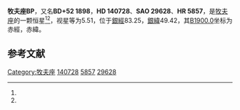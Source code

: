 {{Starbox begin
| name = 牧夫座BP
}}
{{Starbox observe
| epoch = [[J2000.0|J2000.0]]
| constell = [[牧夫座|牧夫座]]<ref name=SIMBAD>{{cite web
 | url=http://simbad.u-strasbg.fr/simbad/sim-id?Ident=HR+5857
 | title =Pulsating variable Star
 | publisher=Centre de Données astronomiques de Strasbourg
 | work=SIMBAD
 | accessdate=2012-07-13}}</ref><ref name=DATA>{{cite web
 | url=http://vizier.u-strasbg.fr/viz-bin/VizieR-5?-out.add=.&-source=5050&-corr=PK=HR&-out.max=9999&HR=5857
 | title=VizieR Detailed Page
 | accessdate=2012-07-13
 | archive-date=2016-03-04
 | archive-url=https://web.archive.org/web/20160304223528/http://vizier.u-strasbg.fr/viz-bin/VizieR-5?-out.add=.&-source=5050&-corr=PK=HR&-out.max=9999&HR=5857
 | dead-url=no
 }}</ref>
| 星官 = 
| ra = {{RA|15|42|50.7}}<ref name=SIMBAD /><ref name=DATA />
| dec = {{DEC|+52|21|39}}<ref name=SIMBAD /><ref name=DATA />
| appmag_v = 5.51<ref name=SIMBAD /><ref name=DATA />
}}
{{Starbox character
| class = B9pSiCr<ref name=SIMBAD /><ref name=DATA />
| b-v = -0.07<ref name=SIMBAD /><ref name=DATA />
| u-b = -0.1<ref name=SIMBAD /><ref name=DATA />
| r-i = <ref name=SIMBAD /><ref name=DATA />
| variable = 
}}
{{Starbox astrometry
| radial_v = -0.1
| prop_mo_ra = -16
| parallax = 0.01
| p_error = 
}}
{{Starbox catalog
| names =BD+52 1898，[[SAO星表|SAO]] 29628，[[HD星表|HD]] 140728，[[HR星表|HR]] 5857}}
{{Starbox reference |Simbad=HR+5857}}
{{Starbox end}}

'''牧夫座BP'''，又名'''BD+52 1898'''，'''HD 140728'''、'''SAO 29628'''、'''HR 5857'''，是[[牧夫座|牧夫座]]的一颗恒星<ref name=SIMBAD /><ref name=DATA />，视星等为5.51，位于[[銀道座標系|銀經]]83.25，[[銀道座標系|銀緯]]49.42，其[[B1900.0|B1900.0]]坐标为赤經{{RA|15|40|7.5}}，赤緯{{DEC|+52|49.42|35}}。

== 参考文献 ==
{{reflist}}

{{star-stub}}

{{牧夫座恒星}}
[[Category:牧夫座|Category:牧夫座]]
[[Category:HD和HDE天體|140728]]
[[Category:HR天體|5857]]
[[Category:SAO天體|29628]]